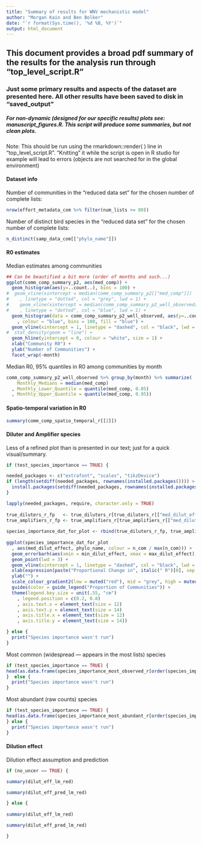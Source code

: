 ```yaml
---
title: "Summary of results for WNV mechanistic model"
author: "Morgan Kain and Ben Bolker"
date: "`r format(Sys.time(), '%d %B, %Y')`"
output: html_document
---
```


## This document provides a broad pdf summary of the results for the analysis run through "top_level_script.R" 
### Just some primary results and aspects of the dataset are presented here. All other results have been saved to disk in "saved_output"

##### For *non-dynamic* (designed for our specific results) plots see: manuscript_figures.R. This script will produce some summaries, but not clean plots.

Note: This should be run using the rmarkdown::render( ) line in "top_level_script.R". "Knitting" it while the script is open in R studio for example will lead to errors (objects are not searched for in the global environment)


#### Dataset info


Number of communities in the "reduced data set" for the chosen number of complete lists: 

```r
nrow(effort_metadata_com %>% filter(num_lists >= 80))
```


Number of distinct bird species in the "reduced data set" for the chosen number of complete lists: 

```r
n_distinct(samp_data_com[["phylo_name"]])
```


#### R0 estimates


Median estimates among communities 

```r
## Can be beautified a bit more (order of months and such...)
ggplot(comm_comp_summary_p2, aes(med_comp)) + 
  geom_histogram(aes(y=..count..), bins = 100) + 
#  geom_vline(xintercept = median(comm_comp_summary_p2[["med_comp"]])
#    , linetype = "dotted", col = "grey", lwd = 1) +
#    geom_vline(xintercept = median(comm_comp_summary_p2_well_observed[["med_comp"]])
#    , linetype = "dotted", col = "blue", lwd = 1) +
  geom_histogram(data = comm_comp_summary_p2_well_observed, aes(y=..count..)
    , colour = "blue", bins = 100, fill = "blue") +
  geom_vline(xintercept = 1, linetype = "dashed", col = "black", lwd = 1) +
#  stat_density(geom = "line") +
  geom_hline(yintercept = 0, colour = "white", size = 1) +
  xlab("Community R0") +
  ylab("Number of Communities") +
  facet_wrap(~month)
```


Median R0, 95% quantiles in R0 among communities by month 

```r
comm_comp_summary_p2_well_observed %>% group_by(month) %>% summarize(
    Monthly_Medians = median(med_comp)
  , Monthly_Lower_Quantile = quantile(med_comp, 0.05)
  , Monthly_Upper_Quantile = quantile(med_comp, 0.95))
```


#### Spatio-temporal variation in R0

```r
summary(comm_comp_spatio_temporal_r[[2]])
```


#### Diluter and Amplifier species


Less of a refined plot than is presented in our text; just for a quick visual/summary.

```r
if (test_species_importance == TRUE) {

needed_packages <- c("extrafont", "scales", "tikzDevice")
if (length(setdiff(needed_packages, rownames(installed.packages()))) > 0) {
  install.packages(setdiff(needed_packages, rownames(installed.packages())))  
}

lapply(needed_packages, require, character.only = TRUE)
  
true_diluters_r_fp   <- true_diluters_r[true_diluters_r[["med_dilut_effect"]] > 1.01, ]
true_amplifiers_r_fp <- true_amplifiers_r[true_amplifiers_r[["med_dilut_effect"]] < 0.99, ]
  
species_importance_dat_for_plot <- rbind(true_diluters_r_fp, true_amplifiers_r_fp)
  
ggplot(species_importance_dat_for_plot
  , aes(med_dilut_effect, phylo_name, colour = n_com / max(n_com))) + 
  geom_errorbarh(aes(xmin = min_dilut_effect, xmax = max_dilut_effect), height = 0.2, lwd = 1) +
  geom_point(lwd = 3) + 
  geom_vline(xintercept = 1, linetype = "dashed", col = "black", lwd = 0.5) +
  xlab(expression(paste("Proportional Change in", italic(" R")[0], sep = " "))) +
  ylab("") +
  scale_colour_gradient2(low = muted("red"), mid = "grey", high = muted("blue"), midpoint = 0.50) +
  guides(color = guide_legend("Proportion of Communities")) + 
  theme(legend.key.size = unit(.55, "cm")
    , legend.position = c(0.2, 0.8)
    , axis.text.x = element_text(size = 12)
    , axis.text.y = element_text(size = 14)
    , axis.title.x = element_text(size = 12)
    , axis.title.y = element_text(size = 14))

} else {
  print("Species importance wasn't run")
}
```


Most common (widespread --- appears in the most lists) species

```r
if (test_species_importance == TRUE) {
head(as.data.frame(species_importance_most_observed_r[order(species_importance_most_observed_r$med_dilut_effect, decreasing = TRUE), ]))
}  else {
  print("Species importance wasn't run")
}
```


Most abundant (raw counts) species

```r
if (test_species_importance == TRUE) {
head(as.data.frame(species_importance_most_abundant_r[order(species_importance_most_abundant_r$med_dilut_effect, decreasing = TRUE), ]))
} else {
  print("Species importance wasn't run")
}
```


#### Dilution effect


Dilution effect assumption and prediction

```r

if (no_uncer == TRUE) {

summary(dilut_eff_lm_red)

summary(dilut_eff_pred_lm_red)

} else {
  
summary(dilut_eff_lm_red)

summary(dilut_eff_pred_lm_red)

}

```

